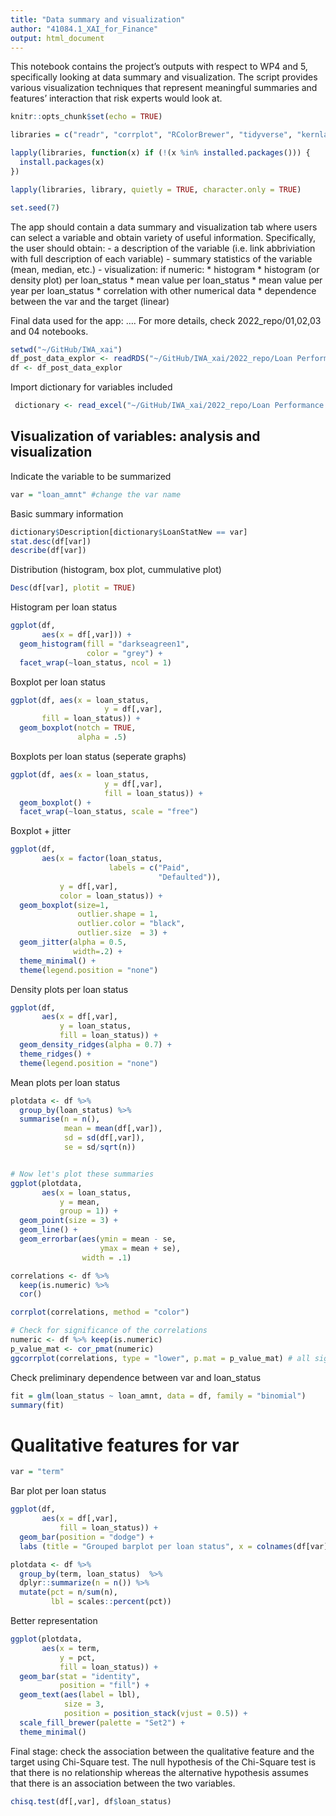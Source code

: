 ---
title: "Data summary and visualization"
author: "41084.1_XAI_for_Finance"
output: html_document
---


This notebook contains the project's outputs with respect to WP4 and 5, specifically looking at data summary and visualization. The script provides various visualization techniques that represent meaningful summaries and features' interaction that risk experts would look at. 


```{r setup, include=FALSE}
knitr::opts_chunk$set(echo = TRUE)

libraries = c("readr", "corrplot", "RColorBrewer", "tidyverse", "kernlab", "e1071", "MLmetrics", "stargazer", "dplyr", "purrr", "xtable", "base", "ggplot2", "DescTools","stylo", "igraph", "xgboost", "DALEX", "DALEXtra", "stats", "ranger", "ALEPlot", "party", "lime", "MASS", "iml", "ROCR", "rpart", "e1071", "caret","MLmetrics", "Matrix", "Boruta", "Metrics", "fastshap", "fscaret", "kknn", "knitr", "reshape", "ggridges", "shapper", "scales", "randomForest", "readxl", "pastecs", "corrr", "PerformanceAnalytics", "Hmisc", "networkD3", "emstreeR", "pdp", "pROC", "ggcorrplot", "corrplot", "randomForestExplainer", "logistf")

lapply(libraries, function(x) if (!(x %in% installed.packages())) {
  install.packages(x)
})

lapply(libraries, library, quietly = TRUE, character.only = TRUE)

set.seed(7)
```

The app should contain a data summary and visualization tab where users can select a variable and obtain variety of useful information. Specifically, the user should obtain:
- a description of the variable (i.e. link abbriviation with full description of each variable)
- summary statistics of the variable (mean, median, etc.)
- visualization: if numeric:
  * histogram 
  * histogram (or density plot) per loan_status 
  * mean value per loan_status
  * mean value per year per loan_status
  * correlation with other numerical data
  * dependence between the var and the target (linear)


Final data used for the app: .... For more details, check 2022_repo/01,02,03 and 04 notebooks. 

```{r}
setwd("~/GitHub/IWA_xai")
df_post_data_explor <- readRDS("~/GitHub/IWA_xai/2022_repo/Loan Performance Use Case/data/df_post_data_explor.rds")
df <- df_post_data_explor
```

Import dictionary for variables included 
```{r}
 dictionary <- read_excel("~/GitHub/IWA_xai/2022_repo/Loan Performance Use Case/data/LCDataDictionary.xlsx")
```



## Visualization of variables: analysis and visualization

Indicate the variable to be summarized 
```{r}
var = "loan_amnt" #change the var name
```

Basic summary information
```{r}
dictionary$Description[dictionary$LoanStatNew == var]
stat.desc(df[var])
describe(df[var])
```


Distribution (histogram, box plot, cummulative plot)
```{r}
Desc(df[var], plotit = TRUE)
```

Histogram per loan status
```{r}
ggplot(df, 
       aes(x = df[,var])) +
  geom_histogram(fill = "darkseagreen1",
                 color = "grey") +
  facet_wrap(~loan_status, ncol = 1) 
```

Boxplot per loan status
```{r}
ggplot(df, aes(x = loan_status, 
                     y = df[,var],
       fill = loan_status)) +
  geom_boxplot(notch = TRUE,
               alpha = .5)

```

Boxplots per loan status (seperate graphs)
```{r}
ggplot(df, aes(x = loan_status, 
                     y = df[,var],
                     fill = loan_status)) +
  geom_boxplot() +
  facet_wrap(~loan_status, scale = "free") 
```


Boxplot + jitter

```{r}
ggplot(df, 
       aes(x = factor(loan_status,
                      labels = c("Paid",
                                 "Defaulted")), 
           y = df[,var], 
           color = loan_status)) +
  geom_boxplot(size=1,
               outlier.shape = 1,
               outlier.color = "black",
               outlier.size  = 3) +
  geom_jitter(alpha = 0.5, 
              width=.2) +
  theme_minimal() +
  theme(legend.position = "none") 
```


Density plots per loan status
```{r}
ggplot(df, 
       aes(x = df[,var], 
           y = loan_status,
           fill = loan_status)) +
  geom_density_ridges(alpha = 0.7) + 
  theme_ridges() +
  theme(legend.position = "none")
```

Mean plots per loan status 
```{r}
plotdata <- df %>%
  group_by(loan_status) %>%
  summarise(n = n(),
            mean = mean(df[,var]),
            sd = sd(df[,var]),
            se = sd/sqrt(n))


# Now let's plot these summaries 
ggplot(plotdata, 
       aes(x = loan_status, 
           y = mean, 
           group = 1)) +
  geom_point(size = 3) +
  geom_line() +
  geom_errorbar(aes(ymin = mean - se, 
                    ymax = mean + se), 
                width = .1)

```


```{r}
correlations <- df %>% 
  keep(is.numeric) %>%
  cor()
```


```{r, fig.width = 15, fig.height=15}
corrplot(correlations, method = "color")
```


```{r, fig.width = 25, fig.height=25}
# Check for significance of the correlations
numeric <- df %>% keep(is.numeric)
p_value_mat <- cor_pmat(numeric)
ggcorrplot(correlations, type = "lower", p.mat = p_value_mat) # all significant
```


Check preliminary dependence between var and loan_status 
```{r}
fit = glm(loan_status ~ loan_amnt, data = df, family = "binomial")
summary(fit)
```

 

# Qualitative features for var

```{r}
var = "term"
```


Bar plot per loan status 
```{r}
ggplot(df, 
       aes(x = df[,var], 
           fill = loan_status)) + 
  geom_bar(position = "dodge") + 
  labs (title = "Grouped barplot per loan status", x = colnames(df[var]))
```

```{r}
plotdata <- df %>%
  group_by(term, loan_status)  %>%
  dplyr::summarize(n = n()) %>% 
  mutate(pct = n/sum(n),
         lbl = scales::percent(pct))
```

Better representation 
```{r}
ggplot(plotdata,                                                         
       aes(x = term,
           y = pct,                                                     
           fill = loan_status)) + 
  geom_bar(stat = "identity",                                       
           position = "fill") +
  geom_text(aes(label = lbl),                                                                                       
            size = 3, 
            position = position_stack(vjust = 0.5)) +
  scale_fill_brewer(palette = "Set2") +
  theme_minimal()

```

Final stage: check the association between the qualitative feature and the target using Chi-Square test. The null hypothesis of the Chi-Square test is that there is no relationship whereas the alternative hypothesis assumes that there is an association between the two variables. 

```{r}
chisq.test(df[,var], df$loan_status)
```

